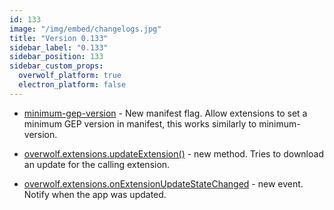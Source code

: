 ```yaml
---
id: 133
image: "/img/embed/changelogs.jpg"
title: "Version 0.133"
sidebar_label: "0.133"
sidebar_position: 133
sidebar_custom_props:
  overwolf_platform: true
  electron_platform: false
---
```


* [minimum-gep-version](/api/manifest#meta-minimum-gep) - New manifest flag. Allow extensions to set a minimum GEP version in manifest, this works similarly to minimum-version.

* [overwolf.extensions.updateExtension()](/api/extensions#updateextensioncallback) - new method. Tries to download an update for the calling extension.

* [overwolf.extensions.onExtensionUpdateStateChanged](/api/extensions#onextensionupdatestatechanged) - new event. Notify when the app was updated.

